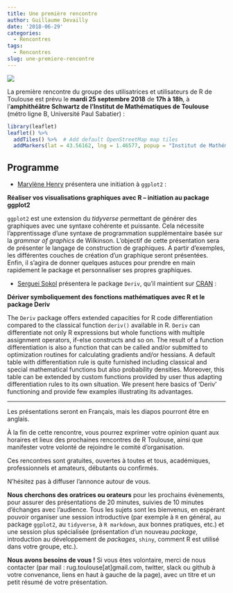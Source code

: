 ```yaml
---
title: Une première rencontre
author: Guillaume Devailly
date: '2018-06-29'
categories:
  - Rencontres
tags:
  - Rencontres
slug: une-premiere-rencontre
---
```


![](/img/logo.svg)

La première rencontre du groupe des utilisatrices et utilisateurs de R de Toulouse est prévu le **mardi 25 septembre 2018** de **17h à 18h**,
à l'**amphithéâtre Schwartz de l'Institut de Mathématiques de Toulouse** (métro ligne B, Université Paul Sabatier) :

```r
library(leaflet)
leaflet() %>%
  addTiles() %>%  # Add default OpenStreetMap map tiles
  addMarkers(lat = 43.56162, lng = 1.46577, popup = "Institut de Mathématiques de Toulouse")
```

## Programme
- [Marylène Henry](https://twitter.com/henry_marylene) présentera une initiation à `ggplot2` :

**Réaliser vos visualisations graphiques avec R – initiation au package ggplot2**

`ggplot2` est une extension du *tidyverse* permettant de générer des graphiques avec une syntaxe cohérente et puissante. Cela nécessite l’apprentissage d’une syntaxe de programmation supplémentaire basée sur la *grammar of graphics* de Wilkinson.
L’objectif de cette présentation sera de présenter le langage de construction de graphiques. A partir d'exemples, les différentes couches de création d'un graphique seront présentées.
Enfin, il s'agira de donner quelques astuces pour prendre en main rapidement le package et personnaliser ses propres graphiques.

- [Serguei Sokol](https://twitter.com/influx_s) présentera le package `Deriv`, qu'il maintient sur
[CRAN](https://cran.r-project.org/package=Deriv) :

**Dériver symboliquement des fonctions mathématiques avec R et le package Deriv**

The `Deriv` package offers extended capacities for R code
differentiation compared to the classical function `deriv()` available in R.
`Deriv` can differentiate not only R expressions but whole functions
with multiple assignment operators, if-else constructs and so on. The
result of a function differentiation is also a function that can be
called and/or submitted to optimization routines for calculating
gradients and/or hessians. A default table with differentiation rule is
quite furnished including classical and special mathematical functions
but also probability densities. Moreover, this table can be extended by
custom functions provided by user thus adapting differentiation rules to
its own situation.
We present here basics of 'Deriv' functioning and provide few examples
illustrating its advantages.

------

Les présentations seront en Français, mais les diapos pourront être en anglais.

À la fin de cette rencontre, vous pourrez exprimer votre opinion quant aux horaires et lieux des prochaines rencontres de R Toulouse, ainsi que manifester votre volonté de rejoindre le comité d'organisation.

Ces rencontres sont gratuites, ouvertes à toutes et tous, académiques, professionnels et amateurs, débutants ou confirmés.

N'hésitez pas à diffuser l'annonce autour de vous.

**Nous cherchons des oratrices ou orateurs** pour les prochains évènements, pour assurer des présentations de 20 minutes, suivies de 10 minutes d'échanges avec l'audience.
Tous les sujets sont les bienvenus, en espérant pouvoir organiser une session introductive (par exemple à `R` en général, au package `ggplot2`, au `tidyverse`, à `R markdown`, aux bonnes pratiques, etc.) et une session plus spécialisée (présentation d'un nouveau *package*, introduction au développement de *packages*, `shiny`, comment R est utilisé dans votre groupe, etc.).

**Nous avons besoins de vous !** Si vous êtes volontaire, merci de nous contacter (par mail : rug.toulouse[at]gmail.com, twitter, slack ou github à votre convenance, liens en haut à gauche de la page), avec un titre et un petit résumé de votre présentation.




